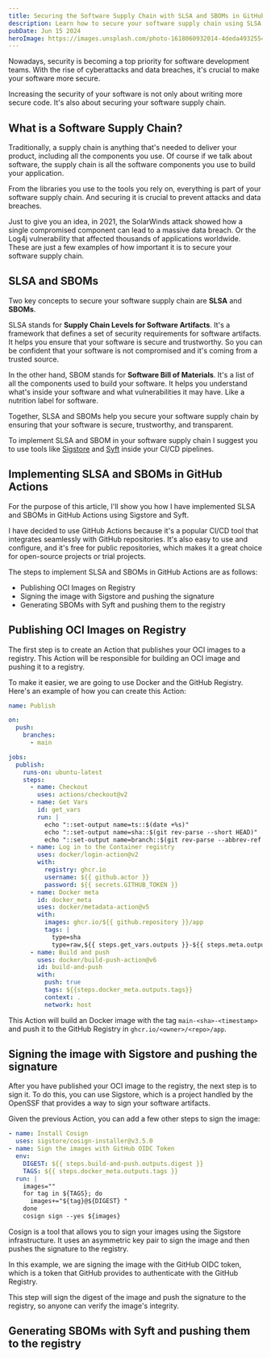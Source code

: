 ```yaml
---
title: Securing the Software Supply Chain with SLSA and SBOMs in GitHub Actions
description: Learn how to secure your software supply chain using SLSA and SBOMs in GitHub Actions.
pubDate: Jun 15 2024
heroImage: https://images.unsplash.com/photo-1618060932014-4deda4932554?auto=format&fit=crop&q=80&w=3870&ixlib=rb-4.0.3&ixid=M3wxMjA3fDB8MHxwaG90by1wYWdlfHx8fGVufDB8fHx8fA%3D%3D
---
```


Nowadays, security is becoming a top priority for software development teams. With the rise of cyberattacks and data breaches, it's crucial to make your software more secure.

Increasing the security of your software is not only about writing more secure code. It's also about securing your software supply chain.

## What is a Software Supply Chain?

Traditionally, a supply chain is anything that's needed to deliver your product, including all the components you use. Of course if we talk about software, the supply chain is all the software components you use to build your application.

From the libraries you use to the tools you rely on, everything is part of your software supply chain. And securing it is crucial to prevent attacks and data breaches.

Just to give you an idea, in 2021, the SolarWinds attack showed how a single compromised component can lead to a massive data breach. Or the Log4j vulnerability that affected thousands of applications worldwide. These are just a few examples of how important it is to secure your software supply chain.

## SLSA and SBOMs

Two key concepts to secure your software supply chain are **SLSA** and **SBOMs**.

SLSA stands for **Supply Chain Levels for Software Artifacts**. It's a framework that defines a set of security requirements for software artifacts. It helps you ensure that your software is secure and trustworthy. So you can be confident that your software is not compromised and it's coming from a trusted source.

In the other hand, SBOM stands for **Software Bill of Materials**. It's a list of all the components used to build your software. It helps you understand what's inside your software and what vulnerabilities it may have. Like a nutrition label for software.

Together, SLSA and SBOMs help you secure your software supply chain by ensuring that your software is secure, trustworthy, and transparent.

To implement SLSA and SBOM in your software supply chain I suggest you to use tools like [Sigstore](https://www.sigstore.dev/) and [Syft](https://github.com/anchore/syft) inside your CI/CD pipelines.

## Implementing SLSA and SBOMs in GitHub Actions

For the purpose of this article, I'll show you how I have implemented SLSA and SBOMs in GitHub Actions using Sigstore and Syft.

I have decided to use GitHub Actions because it's a popular CI/CD tool that integrates seamlessly with GitHub repositories. It's also easy to use and configure, and it's free for public repositories, which makes it a great choice for open-source projects or trial projects.

The steps to implement SLSA and SBOMs in GitHub Actions are as follows:

- Publishing OCI Images on Registry
- Signing the image with Sigstore and pushing the signature
- Generating SBOMs with Syft and pushing them to the registry

## Publishing OCI Images on Registry

The first step is to create an Action that publishes your OCI images to a registry. This Action will be responsible for building an OCI image and pushing it to a registry.

To make it easier, we are going to use Docker and the GitHub Registry. Here's an example of how you can create this Action:

```yaml
name: Publish

on:
  push:
    branches:
      - main

jobs:
  publish:
    runs-on: ubuntu-latest
    steps:
      - name: Checkout
        uses: actions/checkout@v2
      - name: Get Vars
        id: get_vars
        run: |
          echo "::set-output name=ts::$(date +%s)"
          echo "::set-output name=sha::$(git rev-parse --short HEAD)"
          echo "::set-output name=branch::$(git rev-parse --abbrev-ref HEAD)"
      - name: Log in to the Container registry
        uses: docker/login-action@v2
        with:
          registry: ghcr.io
          username: ${{ github.actor }}
          password: ${{ secrets.GITHUB_TOKEN }}
      - name: Docker meta
        id: docker_meta
        uses: docker/metadata-action@v5
        with:
          images: ghcr.io/${{ github.repository }}/app
          tags: |
            type=sha
            type=raw,${{ steps.get_vars.outputs }}-${{ steps.meta.outputs.sha }}-${{ steps.meta.outputs.ts }}
      - name: Build and push
        uses: docker/build-push-action@v6
        id: build-and-push
        with:
          push: true
          tags: ${{steps.docker_meta.outputs.tags}}
          context: .
          network: host
```

This Action will build an Docker image with the tag `main-<sha>-<timestamp>` and push it to the GitHub Registry in `ghcr.io/<owner>/<repo>/app`.

## Signing the image with Sigstore and pushing the signature

After you have published your OCI image to the registry, the next step is to sign it. To do this, you can use Sigstore, which is a project handled by the OpenSSF that provides a way to sign your software artifacts.

Given the previous Action, you can add a few other steps to sign the image:

```yaml
- name: Install Cosign
  uses: sigstore/cosign-installer@v3.5.0
- name: Sign the images with GitHub OIDC Token
  env:
    DIGEST: ${{ steps.build-and-push.outputs.digest }}
    TAGS: ${{ steps.docker_meta.outputs.tags }}
  run: |
    images=""
    for tag in ${TAGS}; do
      images+="${tag}@${DIGEST} "
    done
    cosign sign --yes ${images}
```

Cosign is a tool that allows you to sign your images using the Sigstore infrastructure. It uses an asymmetric key pair to sign the image and then pushes the signature to the registry.

In this example, we are signing the image with the GitHub OIDC token, which is a token that GitHub provides to authenticate with the GitHub Registry.

This step will sign the digest of the image and push the signature to the registry, so anyone can verify the image's integrity.

## Generating SBOMs with Syft and pushing them to the registry

